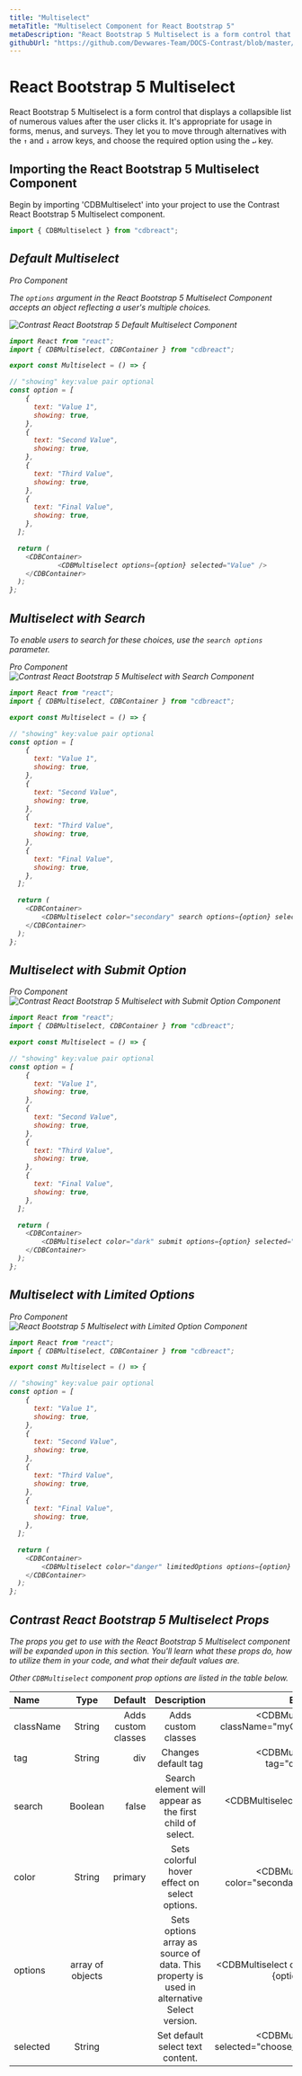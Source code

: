 ```yaml
---
title: "Multiselect"
metaTitle: "Multiselect Component for React Bootstrap 5"
metaDescription: "React Bootstrap 5 Multiselect is a form control that displays a collapsible list of numerous values after the user clicks it."
githubUrl: "https://github.com/Devwares-Team/DOCS-Contrast/blob/master/content/contrast/react/components/multiselect.mdx"
---
```



<ProAlertReact/>

# React Bootstrap 5 Multiselect

React Bootstrap 5 Multiselect is a form control that displays a collapsible list of numerous values after the user clicks it. It's appropriate for usage in forms, menus, and surveys. They let you to move through alternatives with the `↑`  and `↓` arrow keys, and choose the required option using the `↵` key.

## Importing the React Bootstrap 5 Multiselect Component


Begin by importing 'CDBMultiselect' into your project to use the Contrast React Bootstrap 5 Multiselect component.

```js
import { CDBMultiselect } from "cdbreact";
```


<i/>

## Default Multiselect

<Link to="/product/contrast-pro"><span class="badge badge-lg badge-pro">Pro Component</span></Link>

The `options` argument in the React Bootstrap 5 Multiselect Component accepts an object reflecting a user's multiple choices.

<img src={imgUrl} alt="Contrast React Bootstrap 5 Default Multiselect Component"/>


```js
import React from "react";
import { CDBMultiselect, CDBContainer } from "cdbreact";

export const Multiselect = () => {

// "showing" key:value pair optional
const option = [
    {
      text: "Value 1",
      showing: true,
    },
    {
      text: "Second Value",
      showing: true,
    },
    {
      text: "Third Value",
      showing: true,
    },
    {
      text: "Final Value",
      showing: true,
    },
  ];

  return (
    <CDBContainer>
            <CDBMultiselect options={option} selected="Value" />
    </CDBContainer>
  );
};
```
<i/>

## Multiselect with Search

To enable users to search for these choices, use the `search options` parameter.

<Link to="/product/contrast-pro"><span class="badge badge-lg badge-pro">Pro Component</span></Link>

<img src={imgUrl2} alt="Contrast React Bootstrap 5 Multiselect with Search Component"/>


```js
import React from "react";
import { CDBMultiselect, CDBContainer } from "cdbreact";

export const Multiselect = () => {

// "showing" key:value pair optional
const option = [
    {
      text: "Value 1",
      showing: true,
    },
    {
      text: "Second Value",
      showing: true,
    },
    {
      text: "Third Value",
      showing: true,
    },
    {
      text: "Final Value",
      showing: true,
    },
  ];

  return (
    <CDBContainer>
        <CDBMultiselect color="secondary" search options={option} selected="Value" />
    </CDBContainer>
  );
};
```

<i/>

## Multiselect with Submit Option

<Link to="/product/contrast-pro"><span class="badge badge-lg badge-pro">Pro Component</span></Link>

<img src={imgUrl3} alt="Contrast React Bootstrap 5 Multiselect with Submit Option Component"/>


```js
import React from "react";
import { CDBMultiselect, CDBContainer } from "cdbreact";

export const Multiselect = () => {

// "showing" key:value pair optional
const option = [
    {
      text: "Value 1",
      showing: true,
    },
    {
      text: "Second Value",
      showing: true,
    },
    {
      text: "Third Value",
      showing: true,
    },
    {
      text: "Final Value",
      showing: true,
    },
  ];

  return (
    <CDBContainer>
        <CDBMultiselect color="dark" submit options={option} selected="Value" />
    </CDBContainer>
  );
};
```
<i/>

## Multiselect with Limited Options

<Link to="/product/contrast-pro"><span class="badge badge-lg badge-pro">Pro Component</span></Link>

<img src={imgUrl4} alt="React Bootstrap 5 Multiselect with Limited Option Component"/>


```js
import React from "react";
import { CDBMultiselect, CDBContainer } from "cdbreact";

export const Multiselect = () => {

// "showing" key:value pair optional
const option = [
    {
      text: "Value 1",
      showing: true,
    },
    {
      text: "Second Value",
      showing: true,
    },
    {
      text: "Third Value",
      showing: true,
    },
    {
      text: "Final Value",
      showing: true,
    },
  ];

  return (
    <CDBContainer>
        <CDBMultiselect color="danger" limitedOptions options={option} selected="Value" />
    </CDBContainer>
  );
};
```

## Contrast React Bootstrap 5 Multiselect Props

The props you get to use with the React Bootstrap 5 Multiselect component will be expanded upon in this section. You'll learn what these props do, how to utilize them in your code, and what their default values are.

Other `CDBMultiselect` component prop options are listed in the table below.


| Name            | Type        | Default      |   Description| Example      |
| :------------- | :----------: | -----------: | :----------: | -----------: |
| className      | String       | Adds custom classes             |Adds custom classes	      |     <CDBMultiselect className="myClass" ... />  |
| tag            | String       | div          | Changes default tag | <CDBMultiselect tag="div" ... />  |
| search         | Boolean      | false        |  	Search element will appear as the first child of select. | <CDBMultiselect search .../>  |
| color          | String       | primary      |  	Sets colorful hover effect on select options. | <CDBMultiselect color="secondary" ... />  |
| options        | array of objects |          | Sets options array as source of data. This property is used in alternative Select version. | <CDBMultiselect options={option} ... />  |
| selected       | String       |              |  	Set default select text content. | <CDBMultiselect selected="choose_option" ... />  |

